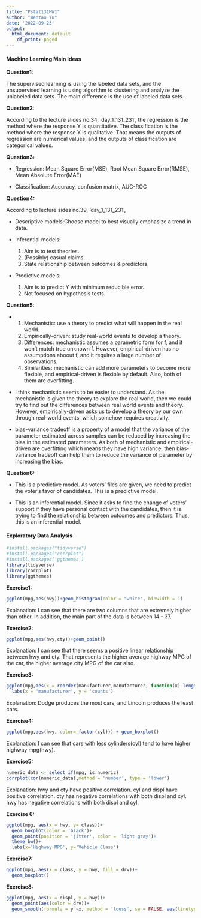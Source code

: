 ```yaml
---
title: "Pstat131HW1"
author: "Wentao Yu"
date: '2022-09-23'
output:
  html_document: default
    df_print: paged
---
```

#### Machine Learning Main Ideas

**Question1:**

The supervised learning is using the labeled data sets, and the unsupervised learning is using algorithm to clustering and analyze the unlabeled data sets. The main difference is the use of labeled data sets.

**Question2:**

According to the lecture slides no.34, 'day_1_131_231', the regression is the method where the response Y is quantitative. The classification is the method where the response Y is qualitative. That means the outputs of regression are numerical values, and the outputs of classification are categorical values. 

**Question3:**

  - Regression: Mean Square Error(MSE), Root Mean Square Error(RMSE), Mean Absolute Error(MAE)
  
  - Classification: Accuracy, confusion matrix, AUC-ROC

**Question4:**

According to lecture sides no.39, 'day_1_131_231',

  - Descriptive models:Choose model to best visually emphasize a trend in data.
  
  - Inferential models:
    1. Aim is to test theories. 
    2. (Possibly) casual claims.
    3. State relationship between outcomes & predictors.
  
  - Predictive models: 
    1. Aim is to predict Y with minimum reducible error. 
    2. Not focused on hypothesis tests. 

**Question5: **
  
  - 1. Mechanistic: use a theory to predict what will happen in the real world. 
    2. Empirically-driven: study real-world events to develop a theory. 
    3. Differences: mechanistic assumes a parametric form for f, and it won't match true unknown f. However, empirical-driven has no assumptions aboout f, and it requires a large number of observations.
    4. Similarities: mechanistic can add more parameters to become more flexible, and empirical-driven is flexible by default. Also, both of them are overfitting.
  
  - I think mechanistic seems to be easier to understand. As the mechanistic is given the theory to explore the real world, then we could try to find out the differences between real world events and theory. However, empirically-driven asks us to develop a theory by our own through real-world events, which somehow requires creativity. 
  
  - bias-variance tradeoff is a property of a model that the variance of the parameter estimated across samples can be reduced by increasing the bias in the estimated parameters. As both of mechanistic and empirical-driven are overfitting which means they have high variance, then bias-variance tradeoff can help them to reduce the variance of parameter by increasing the bias. 

**Question6:** 

  - This is a predictive model. As voters' files are given, we need to predict the voter's favor of candidates. This is a predictive model.
  
  - This is an inferential model. Since it asks to find the change of voters' support if they have personal contact with the candidates, then it is trying to find the relationship between outcomes and predictors. Thus, this is an inferential model. 

#### Exploratory Data Analysis
```r
#install.packages("tidyverse")
#install.packages("corrplot")
#install.packages('ggthemes')
library(tidyverse)
library(corrplot)
library(ggthemes)
```
**Exercise1:**
```r
ggplot(mpg,aes(hwy))+geom_histogram(color = "white", binwidth = 1)
```

Explanation: I can see that there are two columns that are extremely higher than other. In addition, the main part of the data is between 14 - 37. 

**Exercise2:**
```r
ggplot(mpg,aes(hwy,cty))+geom_point()
```

Explanation: I can see that there seems a positive linear relationship between hwy and cty. That represents the higher average highway MPG of the car, the higher average city MPG of the car also.

**Exercise3:**
```r
ggplot(mpg,aes(x = reorder(manufacturer,manufacturer, function(x)-length(x))))+geom_bar()+coord_flip()+
  labs(x = 'manufacturer', y = 'counts')
```

Explanation: Dodge produces the most cars, and Lincoln produces the least cars. 

**Exercise4:**
```r
ggplot(mpg,aes(hwy, color= factor(cyl))) + geom_boxplot()
```

Explanation: I can see that cars with less cylinders(cyl) tend to have higher highway mpg(hwy). 

**Exercise5:**
```r
numeric_data <- select_if(mpg, is.numeric)
corrplot(cor(numeric_data),method = 'number', type = 'lower')
```

Explanation: hwy and cty have positive correlation. cyl and displ have positive correlation. cty has negative correlations with both displ and cyl. hwy has negative correlations with both displ and cyl. 

**Exercise 6: **
```r
ggplot(mpg, aes(x = hwy, y= class))+
  geom_boxplot(color = 'black')+
  geom_point(position = 'jitter', color = 'light gray')+
  theme_bw()+
  labs(x='Highway MPG', y='Vehicle Class')
```

**Exercise7:**
```r
ggplot(mpg, aes(x = class, y = hwy, fill = drv))+
  geom_boxplot()
```

**Exercise8:**
```r
ggplot(mpg, aes(x = displ, y = hwy))+
  geom_point(aes(color = drv))+
  geom_smooth(formula = y ~x, method = 'loess', se = FALSE, aes(linetype=drv))
```

